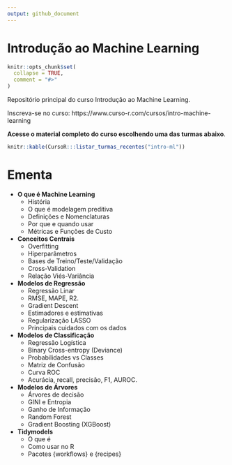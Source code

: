 ```yaml
---
output: github_document
---
```


# Introdução ao Machine Learning

<!-- README.md is generated from README.Rmd. Please edit that file -->

```r
knitr::opts_chunk$set(
  collapse = TRUE,
  comment = "#>"
)
```

Repositório principal do curso Introdução ao Machine Learning.

Inscreva-se no curso: https://www.curso-r.com/cursos/intro-machine-learning

**Acesse o material completo do curso escolhendo uma das turmas abaixo**.

```r
knitr::kable(CursoR:::listar_turmas_recentes("intro-ml"))
```

# Ementa

- **O que é Machine Learning**
  - História
  - O que é modelagem preditiva
  - Definições e Nomenclaturas
  - Por que e quando usar
  - Métricas e Funções de Custo
- **Conceitos Centrais**
  - Overfitting
  - Hiperparâmetros
  - Bases de Treino/Teste/Validação
  - Cross-Validation
  - Relação Viés-Variância
- **Modelos de Regressão**
  - Regressão Linar
  - RMSE, MAPE, R2.
  - Gradient Descent
  - Estimadores e estimativas
  - Regularização LASSO
  - Principais cuidados com os dados
- **Modelos de Classificação**
  - Regressão Logística
  - Binary Cross-entropy (Deviance)
  - Probabilidades vs Classes
  - Matriz de Confusão
  - Curva ROC
  - Acurácia, recall, precisão, F1, AUROC.
- **Modelos de Árvores**
  - Árvores de decisão
  - GINI e Entropia
  - Ganho de Informação
  - Random Forest
  - Gradient Boosting (XGBoost)
- **Tidymodels**
  - O que é
  - Como usar no R
  - Pacotes {workflows} e {recipes}

